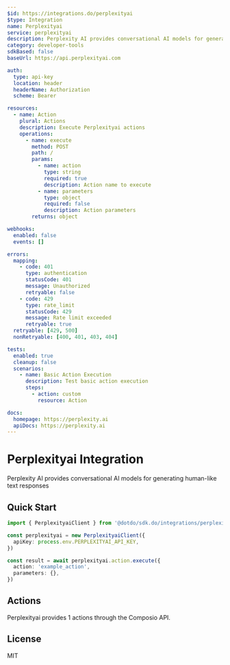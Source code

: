 ```yaml
---
$id: https://integrations.do/perplexityai
$type: Integration
name: Perplexityai
service: perplexityai
description: Perplexity AI provides conversational AI models for generating human-like text responses
category: developer-tools
sdkBased: false
baseUrl: https://api.perplexityai.com

auth:
  type: api-key
  location: header
  headerName: Authorization
  scheme: Bearer

resources:
  - name: Action
    plural: Actions
    description: Execute Perplexityai actions
    operations:
      - name: execute
        method: POST
        path: /
        params:
          - name: action
            type: string
            required: true
            description: Action name to execute
          - name: parameters
            type: object
            required: false
            description: Action parameters
        returns: object

webhooks:
  enabled: false
  events: []

errors:
  mapping:
    - code: 401
      type: authentication
      statusCode: 401
      message: Unauthorized
      retryable: false
    - code: 429
      type: rate_limit
      statusCode: 429
      message: Rate limit exceeded
      retryable: true
  retryable: [429, 500]
  nonRetryable: [400, 401, 403, 404]

tests:
  enabled: true
  cleanup: false
  scenarios:
    - name: Basic Action Execution
      description: Test basic action execution
      steps:
        - action: custom
          resource: Action

docs:
  homepage: https://perplexity.ai
  apiDocs: https://perplexity.ai
---
```


# Perplexityai Integration

Perplexity AI provides conversational AI models for generating human-like text responses

## Quick Start

```typescript
import { PerplexityaiClient } from '@dotdo/sdk.do/integrations/perplexityai'

const perplexityai = new PerplexityaiClient({
  apiKey: process.env.PERPLEXITYAI_API_KEY,
})

const result = await perplexityai.action.execute({
  action: 'example_action',
  parameters: {},
})
```

## Actions

Perplexityai provides 1 actions through the Composio API.

## License

MIT
